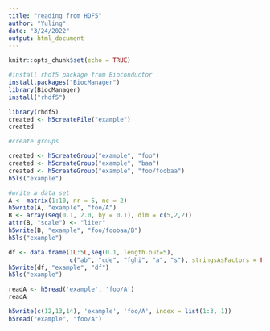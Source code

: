```yaml
---
title: "reading from HDF5"
author: "Yuling"
date: "3/24/2022"
output: html_document
---
```


```r
knitr::opts_chunk$set(echo = TRUE)
```

```r
#install rhdf5 package from Bioconductor
install.packages("BiocManager")
library(BiocManager)
install("rhdf5")
```
```r
library(rhdf5)
created <- h5createFile("example")
created

#create groups

created <- h5createGroup("example", "foo")
created <- h5createGroup("example", "baa")
created <- h5createGroup("example", "foo/foobaa")
h5ls("example")

#write a data set
A <- matrix(1:10, nr = 5, nc = 2)
h5write(A, "example", "foo/A")
B <- array(seq(0.1, 2.0, by = 0.1), dim = c(5,2,2))
attr(B, "scale") <- "liter"
h5write(B, "example", "foo/foobaa/B")
h5ls("example")

df <- data.frame(1L:5L,seq(0.1, length.out=5),
                 c("ab", "cde", "fghi", "a", "s"), stringsAsFactors = FALSE)
h5write(df, "example", "df")
h5ls("example")
```
```r
readA <- h5read('example', 'foo/A')
readA
```
```r
h5write(c(12,13,14), 'example', 'foo/A', index = list(1:3, 1))
h5read("example", "foo/A")
```

